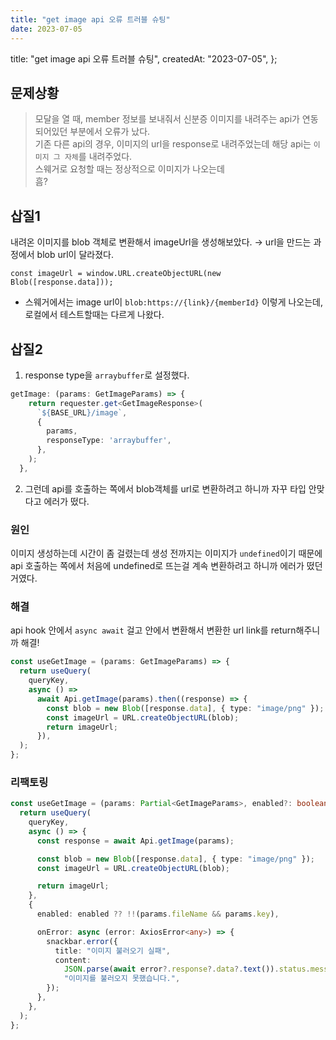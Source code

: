 ```yaml
---
title: "get image api 오류 트러블 슈팅"
date: 2023-07-05
---
```


  title: "get image api 오류 트러블 슈팅",
  createdAt: "2023-07-05",
};

## 문제상황

> 모달을 열 때, member 정보를 보내줘서 신분증 이미지를 내려주는 api가 연동되어있던 부분에서 오류가 났다.  
> 기존 다른 api의 경우, 이미지의 url을 response로 내려주었는데 해당 api는 `이미지 그 자체`를 내려주었다.  
> 스웨거로 요청할 때는 정상적으로 이미지가 나오는데  
> 흠?

## 삽질1

내려온 이미지를 blob 객체로 변환해서 imageUrl을 생성해보았다. → url을 만드는 과정에서 blob url이 달라졌다.

```
const imageUrl = window.URL.createObjectURL(new Blob([response.data]));
```

- 스웨거에서는 image url이
  `blob:https://{link}/{memberId}`
  이렇게 나오는데, 로컬에서 테스트할때는 다르게 나왔다.

## 삽질2

1. response type을 `arraybuffer`로 설정했다.

```ts
getImage: (params: GetImageParams) => {
    return requester.get<GetImageResponse>(
      `${BASE_URL}/image`,
      {
        params,
        responseType: 'arraybuffer',
      },
    );
  },
```

2. 그런데 api를 호출하는 쪽에서 blob객체를 url로 변환하려고 하니까 자꾸 타입 안맞다고 에러가 떴다.

### 원인

이미지 생성하는데 시간이 좀 걸렸는데 생성 전까지는 이미지가 `undefined`이기 때문에 api 호출하는 쪽에서 처음에 undefined로 뜨는걸 계속 변환하려고 하니까 에러가 떴던 거였다.

### 해결

api hook 안에서 `async await` 걸고 안에서 변환해서 변환한 url link를 return해주니까 해결!

```ts
const useGetImage = (params: GetImageParams) => {
  return useQuery(
    queryKey,
    async () =>
      await Api.getImage(params).then((response) => {
        const blob = new Blob([response.data], { type: "image/png" });
        const imageUrl = URL.createObjectURL(blob);
        return imageUrl;
      }),
  );
};
```

### 리팩토링

```ts
const useGetImage = (params: Partial<GetImageParams>, enabled?: boolean) => {
  return useQuery(
    queryKey,
    async () => {
      const response = await Api.getImage(params);

      const blob = new Blob([response.data], { type: "image/png" });
      const imageUrl = URL.createObjectURL(blob);

      return imageUrl;
    },
    {
      enabled: enabled ?? !!(params.fileName && params.key),

      onError: async (error: AxiosError<any>) => {
        snackbar.error({
          title: "이미지 불러오기 실패",
          content:
            JSON.parse(await error?.response?.data?.text()).status.message ||
            "이미지를 불러오지 못했습니다.",
        });
      },
    },
  );
};
```

